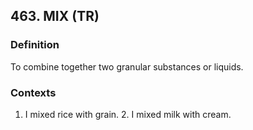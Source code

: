 ## 463. MIX (TR)
### Definition
To combine together two granular substances or liquids.

### Contexts
1. I mixed rice with grain. 2. I mixed milk with cream.

